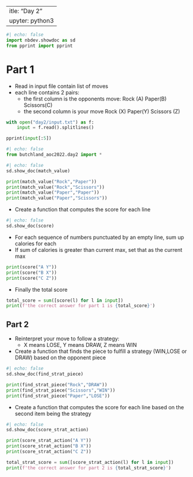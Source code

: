  ---
title: "Day 2"
jupyter: python3
---
```python
#| echo: false
import nbdev.showdoc as sd
from pprint import pprint
```
# Part 1

* Read in input file contain list of moves
* each line contains 2 pairs: 
    * the first column is the opponents move: Rock (A) Paper(B) Scissors(C)
    * the second column is your move Rock (X) Paper(Y) Scissors (Z) 

```python
with open("day2/input.txt") as f:
    input = f.read().splitlines()

pprint(input[:5])

```

```python
#| echo: false
from butchland_aoc2022.day2 import *

```


```python
#| echo: false
sd.show_doc(match_value)
```

```python
print(match_value("Rock","Paper"))
print(match_value("Rock","Scissors"))
print(match_value("Paper","Paper"))
print(match_value("Paper","Scissors"))

```

* Create a function that computes the score for each line

```python
#| echo: false
sd.show_doc(score)
```


* For each sequence of numbers punctuated by 
an empty line, sum up calories for each 
* If sum of calories is greater than current max, set that as the current max

```python

print(score("A Y"))
print(score("B X"))
print(score("C Z"))
```

* Finally the total score

```python
total_score = sum([score(l) for l in input])
print(f'the correct answer for part 1 is {total_score}')
```

## Part 2

* Reinterpret your move to follow a strategy: 
   - X means LOSE, Y means DRAW, Z means WIN

* Create a function that finds the piece to fulfill a strategy (WIN,LOSE or DRAW) based on the opponent piece

```python
#| echo: false
sd.show_doc(find_strat_piece)
```

```python
print(find_strat_piece("Rock","DRAW"))
print(find_strat_piece("Scissors","WIN"))
print(find_strat_piece("Paper","LOSE"))
```

* Create a function that computes the score for each line based on the second item being the strategy

```python
#| echo: false
sd.show_doc(score_strat_action)
```

```python
print(score_strat_action("A Y"))
print(score_strat_action("B X"))
print(score_strat_action("C Z"))

```


```python
total_strat_score = sum([score_strat_action(l) for l in input])
print(f'the correct answer for part 2 is {total_strat_score}')
```


